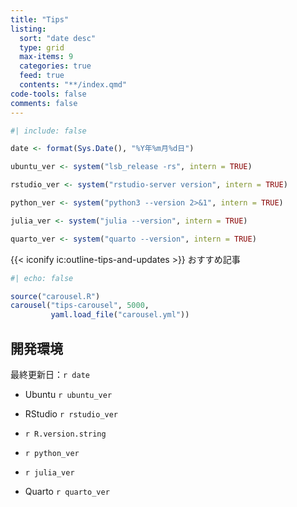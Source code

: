 ```yaml
---
title: "Tips"
listing: 
  sort: "date desc"
  type: grid
  max-items: 9
  categories: true
  feed: true
  contents: "**/index.qmd"
code-tools: false
comments: false
---
```


```r
#| include: false

date <- format(Sys.Date(), "%Y年%m月%d日")

ubuntu_ver <- system("lsb_release -rs", intern = TRUE)

rstudio_ver <- system("rstudio-server version", intern = TRUE)

python_ver <- system("python3 --version 2>&1", intern = TRUE)

julia_ver <- system("julia --version", intern = TRUE)

quarto_ver <- system("quarto --version", intern = TRUE)
```

{{< iconify ic:outline-tips-and-updates >}} おすすめ記事

```r
#| echo: false

source("carousel.R")
carousel("tips-carousel", 5000, 
         yaml.load_file("carousel.yml"))
```

::: {.callout-note}
## 開発環境

最終更新日：`r date`

- Ubuntu `r ubuntu_ver`

- RStudio `r rstudio_ver`

- `r R.version.string`

- `r python_ver`

- `r julia_ver`

- Quarto `r quarto_ver`
:::